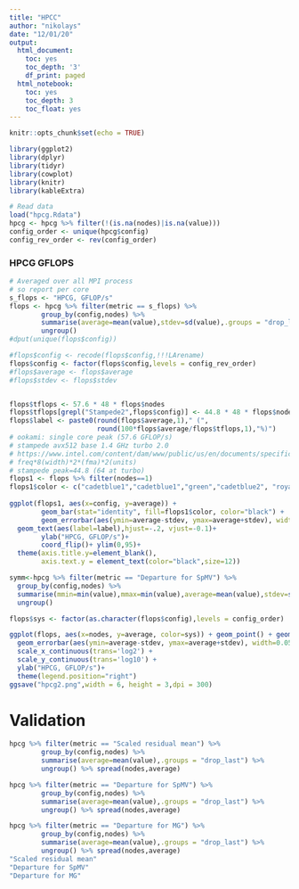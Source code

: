 ```yaml
---
title: "HPCC"
author: "nikolays"
date: "12/01/20"
output:
  html_document:
    toc: yes
    toc_depth: '3'
    df_print: paged
  html_notebook:
    toc: yes
    toc_depth: 3
    toc_float: yes
---
```


```r
knitr::opts_chunk$set(echo = TRUE)

library(ggplot2)
library(dplyr)
library(tidyr)
library(cowplot)
library(knitr)
library(kableExtra)
```

```r
# Read data
load("hpcg.Rdata")
hpcg <- hpcg %>% filter(!(is.na(nodes)|is.na(value)))
config_order <- unique(hpcg$config)
config_rev_order <- rev(config_order)
```


### HPCG GFLOPS
```r

# Averaged over all MPI process
# so report per core
s_flops <- "HPCG, GFLOP/s"
flops <- hpcg %>% filter(metric == s_flops) %>%
        group_by(config,nodes) %>%
        summarise(average=mean(value),stdev=sd(value),.groups = "drop_last") %>%
        ungroup()
#dput(unique(flops$config))

#flops$config <- recode(flops$config,!!!LArename)
flops$config <- factor(flops$config,levels = config_rev_order)
#flops$average <- flops$average
#flops$stdev <- flops$stdev


flops$tflops <- 57.6 * 48 * flops$nodes
flops$tflops[grepl("Stampede2",flops$config)] <- 44.8 * 48 * flops$nodes[grepl("Stampede2",flops$config)]
flops$label <- paste0(round(flops$average,1)," (",
                      round(100*flops$average/flops$tflops,1),"%)")
# ookami: single core peak (57.6 GFLOP/s)
# stampede avx512 base 1.4 GHz turbo 2.0
# https://www.intel.com/content/dam/www/public/us/en/documents/specification-updates/xeon-scalable-spec-update.pdf
# freq*8(width)*2*(fma)*2(units)
# stampede peak=44.8 (64 at turbo)
flops1 <- flops %>% filter(nodes==1)
flops1$color <- c("cadetblue1","cadetblue1","green","cadetblue2", "royalblue")
  
ggplot(flops1, aes(x=config, y=average)) +
        geom_bar(stat="identity", fill=flops1$color, color="black") +
        geom_errorbar(aes(ymin=average-stdev, ymax=average+stdev), width=.2)+
  geom_text(aes(label=label),hjust=-.2, vjust=-0.1)+
        ylab("HPCG, GFLOP/s")+
        coord_flip()+ ylim(0,95)+
  theme(axis.title.y=element_blank(),
        axis.text.y = element_text(color="black",size=12))

symm<-hpcg %>% filter(metric == "Departure for SpMV") %>%
  group_by(config,nodes) %>%
  summarise(mmin=min(value),mmax=min(value),average=mean(value),stdev=sd(value),.groups = "drop_last") %>%
  ungroup()

```


```r
flops$sys <- factor(as.character(flops$config),levels = config_order)

ggplot(flops, aes(x=nodes, y=average, color=sys)) + geom_point() + geom_line() +
  geom_errorbar(aes(ymin=average-stdev, ymax=average+stdev), width=0.05) + labs(color="") +
  scale_x_continuous(trans='log2') +
  scale_y_continuous(trans='log10') +
  ylab("HPCG, GFLOP/s")+
  theme(legend.position="right")
ggsave("hpcg2.png",width = 6, height = 3,dpi = 300)
```


# Validation
```r
hpcg %>% filter(metric == "Scaled residual mean") %>%
        group_by(config,nodes) %>%
        summarise(average=mean(value),.groups = "drop_last") %>%
        ungroup() %>% spread(nodes,average)

hpcg %>% filter(metric == "Departure for SpMV") %>%
        group_by(config,nodes) %>%
        summarise(average=mean(value),.groups = "drop_last") %>%
        ungroup() %>% spread(nodes,average)

hpcg %>% filter(metric == "Departure for MG") %>%
        group_by(config,nodes) %>%
        summarise(average=mean(value),.groups = "drop_last") %>%
        ungroup() %>% spread(nodes,average)
"Scaled residual mean"
"Departure for SpMV"
"Departure for MG"
```